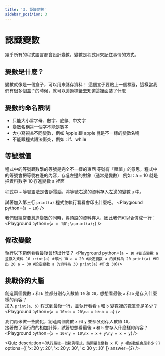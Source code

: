 ```yaml
---
title: '3. 認識變數'
sidebar_position: 3
---
```


# 認識變數
幾乎所有的程式語言都會設計變數，變數是程式用來記住事情的方式。

## 變數是什麼？
變數就像是一個盒子，可以用來儲存資料！
這個盒子要貼上一個標籤，這樣當我們有很多個盒子的時候，就可以透過標籤去知道這裡面裝了什麼

## 變數的命名限制
* 只能大小寫字母、數字、底線、中文字
* 變數名稱第一個字不能是數字
* 大小寫視為不同變數，例如 Apple 跟 apple 就是不一樣的變數名稱
* 不能跟程式語法衝突，例如：if、while

## 等號賦值
程式中的等號跟數學的等號是完全不一樣的東西
等號有「賦值」的意思，程式中的等號會把等號右邊的內容，存進左邊的對象（通常是變數）
例如：a = 10 就是把資料數字 10 存進變數 a 裡面

程式中 `=` 等號語法是告訴電腦，將等號右邊的資料存入左邊的變數 a 中。

試著加入第三行 `print(a)` 程式並執行看看會印出什麼吧。
<Playground python={`a = 10`} />

我們很經常要創造變數的同時，將預設的資料存入，因此我們可以合併成一行：
<Playground python={`a = '嗨';\nprint(a);`} />

## 修改變數
執行以下範例看看最後會印出什麼？
<Playground python={`
a = 10 #創造變數 a 並存入資料 10
print(a) #印出 10
a = 20 #設定變數 a 的資料為 20
print(a) #印出 20
a = 30 #設定變數 a 的資料為 30
print(a) #印出 30
`}/>

## 挑戰你的大腦
創造兩個變數 `a` 和 `b` 並都分別存入數值 `10` 和 `20`，想想看最後 `a` 和 `b` 是存入什麼樣的內容？<br/>
加入 `print(a, b)` 程式到最後一行，並執行看看 `a` 和 `b` 變數裡的數值會是多少？
<Playground python={`a = 10\nb = 20\na = b\nb = a`} />

我們再來做一些變化，創造兩個變數 `x` 和 `y` 並都分別存入數值 `10`，<br/>
接著做了兩行的的相加計算，試著想想看最後 `a` 和 `b` 會存入什麼樣的內容？<br/>
<Playground python={`x = 10\ny = 10\nx = x + y\ny = x + y`} />

<Quiz
  description={`執行最後一個範例程式，請問最後變數 x 和 y 裡的數值會是多少？`}
  options={[ 'x: 20 y: 20', 'x: 20 y: 30', 'x: 30 y: 30' ]}
  answer={2}
/>
